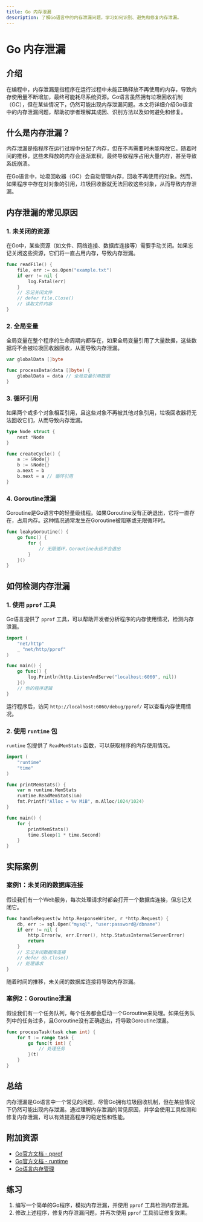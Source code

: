 ```yaml
---
title: Go 内存泄漏
description: 了解Go语言中的内存泄漏问题，学习如何识别、避免和修复内存泄漏。
---
```


# Go 内存泄漏

## 介绍

在编程中，内存泄漏是指程序在运行过程中未能正确释放不再使用的内存，导致内存使用量不断增加，最终可能耗尽系统资源。Go语言虽然拥有垃圾回收机制（GC），但在某些情况下，仍然可能出现内存泄漏问题。本文将详细介绍Go语言中的内存泄漏问题，帮助初学者理解其成因、识别方法以及如何避免和修复。

## 什么是内存泄漏？

内存泄漏是指程序在运行过程中分配了内存，但在不再需要时未能释放它。随着时间的推移，这些未释放的内存会逐渐累积，最终导致程序占用大量内存，甚至导致系统崩溃。

在Go语言中，垃圾回收器（GC）会自动管理内存，回收不再使用的对象。然而，如果程序中存在对对象的引用，垃圾回收器就无法回收这些对象，从而导致内存泄漏。

## 内存泄漏的常见原因

### 1. 未关闭的资源

在Go中，某些资源（如文件、网络连接、数据库连接等）需要手动关闭。如果忘记关闭这些资源，它们将一直占用内存，导致内存泄漏。

```go
func readFile() {
    file, err := os.Open("example.txt")
    if err != nil {
        log.Fatal(err)
    }
    // 忘记关闭文件
    // defer file.Close()
    // 读取文件内容
}
```

### 2. 全局变量

全局变量在整个程序的生命周期内都存在，如果全局变量引用了大量数据，这些数据将不会被垃圾回收器回收，从而导致内存泄漏。

```go
var globalData []byte

func processData(data []byte) {
    globalData = data // 全局变量引用数据
}
```

### 3. 循环引用

如果两个或多个对象相互引用，且这些对象不再被其他对象引用，垃圾回收器将无法回收它们，从而导致内存泄漏。

```go
type Node struct {
    next *Node
}

func createCycle() {
    a := &Node{}
    b := &Node{}
    a.next = b
    b.next = a // 循环引用
}
```

### 4. Goroutine泄漏

Goroutine是Go语言中的轻量级线程。如果Goroutine没有正确退出，它将一直存在，占用内存。这种情况通常发生在Goroutine被阻塞或无限循环时。

```go
func leakyGoroutine() {
    go func() {
        for {
            // 无限循环，Goroutine永远不会退出
        }
    }()
}
```

## 如何检测内存泄漏

### 1. 使用 `pprof` 工具

Go语言提供了 `pprof` 工具，可以帮助开发者分析程序的内存使用情况，检测内存泄漏。

```go
import (
    "net/http"
    _ "net/http/pprof"
)

func main() {
    go func() {
        log.Println(http.ListenAndServe("localhost:6060", nil))
    }()
    // 你的程序逻辑
}
```

运行程序后，访问 `http://localhost:6060/debug/pprof/` 可以查看内存使用情况。

### 2. 使用 `runtime` 包

`runtime` 包提供了 `ReadMemStats` 函数，可以获取程序的内存使用情况。

```go
import (
    "runtime"
    "time"
)

func printMemStats() {
    var m runtime.MemStats
    runtime.ReadMemStats(&m)
    fmt.Printf("Alloc = %v MiB", m.Alloc/1024/1024)
}

func main() {
    for {
        printMemStats()
        time.Sleep(1 * time.Second)
    }
}
```

## 实际案例

### 案例1：未关闭的数据库连接

假设我们有一个Web服务，每次处理请求时都会打开一个数据库连接，但忘记关闭它。

```go
func handleRequest(w http.ResponseWriter, r *http.Request) {
    db, err := sql.Open("mysql", "user:password@/dbname")
    if err != nil {
        http.Error(w, err.Error(), http.StatusInternalServerError)
        return
    }
    // 忘记关闭数据库连接
    // defer db.Close()
    // 处理请求
}
```

随着时间的推移，未关闭的数据库连接将导致内存泄漏。

### 案例2：Goroutine泄漏

假设我们有一个任务队列，每个任务都会启动一个Goroutine来处理。如果任务队列中的任务过多，且Goroutine没有正确退出，将导致Goroutine泄漏。

```go
func processTask(task chan int) {
    for t := range task {
        go func(t int) {
            // 处理任务
        }(t)
    }
}
```

## 总结

内存泄漏是Go语言中一个常见的问题，尽管Go拥有垃圾回收机制，但在某些情况下仍然可能出现内存泄漏。通过理解内存泄漏的常见原因，并学会使用工具检测和修复内存泄漏，可以有效提高程序的稳定性和性能。

## 附加资源

- [Go官方文档 - pprof](https://golang.org/pkg/net/http/pprof/)
- [Go官方文档 - runtime](https://golang.org/pkg/runtime/)
- [Go语言内存管理](https://golang.org/doc/effective_go#memory)

## 练习

1. 编写一个简单的Go程序，模拟内存泄漏，并使用 `pprof` 工具检测内存泄漏。
2. 修改上述程序，修复内存泄漏问题，并再次使用 `pprof` 工具验证修复效果。
